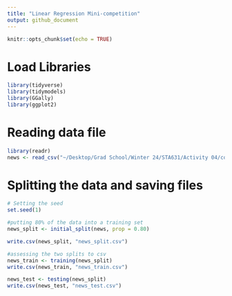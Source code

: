 ```yaml
---
title: "Linear Regression Mini-competition"
output: github_document
---
```


```r
knitr::opts_chunk$set(echo = TRUE)
```

# Load Libraries

```r
library(tidyverse)
library(tidymodels)
library(GGally)
library(ggplot2)
```

# Reading data file

```r
library(readr)
news <- read_csv("~/Desktop/Grad School/Winter 24/STA631/Activity 04/competition-files/data/news.csv")
```

# Splitting the data and saving files

```r
# Setting the seed
set.seed(1)

#putting 80% of the data into a training set
news_split <- initial_split(news, prop = 0.80)

write.csv(news_split, "news_split.csv")

#assessing the two splits to csv
news_train <- training(news_split)
write.csv(news_train, "news_train.csv")

news_test <- testing(news_split)
write.csv(news_test, "news_test.csv")
```
















